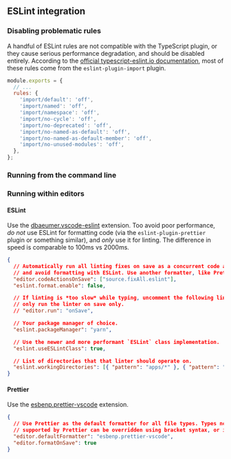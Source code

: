 ## ESLint integration

### Disabling problematic rules

A handful of ESLint rules are not compatible with the TypeScript plugin, or they cause serious
performance degradation, and should be disabled entirely. According to the
[official typescript-eslint.io documentation](https://typescript-eslint.io/docs/linting/troubleshooting#eslint-plugin-import),
most of these rules come from the `eslint-plugin-import` plugin.

```js title=".eslintrc.js"
module.exports = {
  // ...
  rules: {
    'import/default': 'off',
    'import/named': 'off',
    'import/namespace': 'off',
    'import/no-cycle': 'off',
    'import/no-deprecated': 'off',
    'import/no-named-as-default': 'off',
    'import/no-named-as-default-member': 'off',
    'import/no-unused-modules': 'off',
  },
};
```

### Running from the command line

### Running within editors

#### ESLint

Use the
[dbaeumer.vscode-eslint](https://marketplace.visualstudio.com/items?itemName=dbaeumer.vscode-eslint)
extension. Too avoid poor performance, _do not_ use ESLint for formatting code (via the
`eslint-plugin-prettier` plugin or something similar), and _only_ use it for linting. The difference
in speed is comparable to 100ms vs 2000ms.

```json title=".vscode/settings.json"
{
  // Automatically run all linting fixes on save as a concurrent code action,
  // and avoid formatting with ESLint. Use another formatter, like Prettier.
  "editor.codeActionsOnSave": ["source.fixAll.eslint"],
  "eslint.format.enable": false,

  // If linting is *too slow* while typing, uncomment the following line to
  // only run the linter on save only.
  // "editor.run": "onSave",

  // Your package manager of choice.
  "eslint.packageManager": "yarn",

  // Use the newer and more performant `ESLint` class implementation.
  "eslint.useESLintClass": true,

  // List of directories that that linter should operate on.
  "eslint.workingDirectories": [{ "pattern": "apps/*" }, { "pattern": "packages/*" }]
}
```

#### Prettier

Use the
[esbenp.prettier-vscode](https://marketplace.visualstudio.com/items?itemName=esbenp.prettier-vscode)
extension.

```json title=".vscode/settings.json"
{
  // Use Prettier as the default formatter for all file types. Types not
  // supported by Prettier can be overridden using bracket syntax, or ignore files.
  "editor.defaultFormatter": "esbenp.prettier-vscode",
  "editor.formatOnSave": true
}
```

